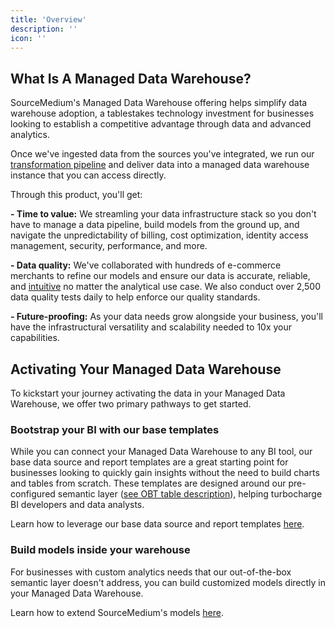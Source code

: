 ```yaml
---
title: 'Overview'
description: ''
icon: ''
---
```


## What Is A Managed Data Warehouse?

SourceMedium's Managed Data Warehouse offering helps simplify data warehouse adoption, a tablestakes 
technology investment for businesses looking to establish a competitive advantage through data and advanced analytics.

Once we've ingested data from the sources you've integrated, we run our [transformation pipeline](/data-transformations/philosophy) and deliver data into a 
managed data warehouse instance that you can access directly.

Through this product, you'll get:

__- Time to value:__ We streamling your data infrastructure stack so you don't have to manage a data pipeline, build models 
from the ground up, and navigate the unpredictability of billing, cost optimization, identity access management, security, performance, and more.

__- Data quality:__ We've collaborated with hundreds of e-commerce merchants to refine our models and ensure our data is 
accurate, reliable, and [intuitive](/data-transformations/philosophy#how-we-shape-our-data) no matter the analytical use case. 
We also conduct over 2,500 data quality tests daily to help enforce our quality standards.

__- Future-proofing:__ As your data needs grow alongside your business, you'll have the infrastructural versatility and scalability 
needed to 10x your capabilities.

## Activating Your Managed Data Warehouse

To kickstart your journey activating the data in your Managed Data Warehouse, we offer two primary pathways to get started.

### Bootstrap your BI with our base templates

While you can connect your Managed Data Warehouse to any BI tool, our base data source and report templates are a great 
starting point for businesses looking to quickly gain insights without the need to build charts and tables from scratch. 
These templates are designed around our pre-configured semantic layer ([see OBT table description](/data-transformations/philosophy#one-big-tables)), 
helping turbocharge BI developers and data analysts.

Learn how to leverage our base data source and report templates [here](/data-activation/managed-data-warehouse/bi-tools).

### Build models inside your warehouse

For businesses with custom analytics needs that our out-of-the-box semantic layer doesn't address, you can build customized models directly 
in your Managed Data Warehouse.

Learn how to extend SourceMedium's models [here](/data-activation/managed-data-warehouse/modeling).
